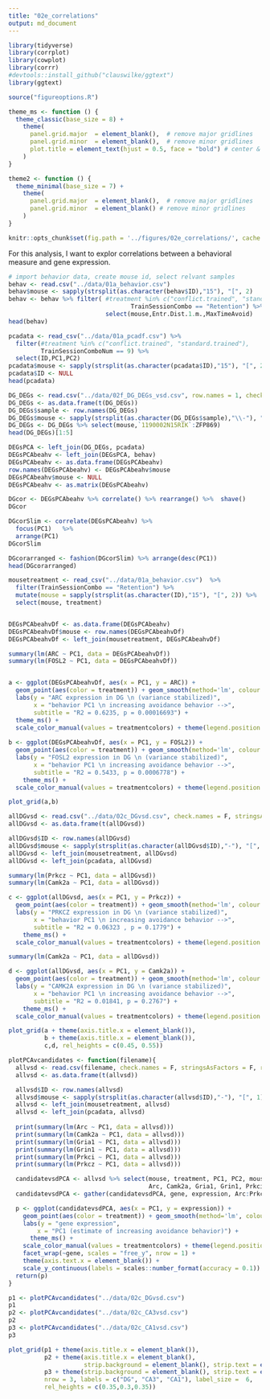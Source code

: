 ```yaml
---
title: "02e_correlations"
output: md_document
---
```


```r
library(tidyverse) 
library(corrplot)
library(cowplot)
library(corrr)
#devtools::install_github("clauswilke/ggtext")
library(ggtext)

source("figureoptions.R")

theme_ms <- function () { 
  theme_classic(base_size = 8) +
    theme(
      panel.grid.major  = element_blank(),  # remove major gridlines
      panel.grid.minor  = element_blank(),  # remove minor gridlines
      plot.title = element_text(hjust = 0.5, face = "bold") # center & bold 
    )
}

theme2 <- function () { 
  theme_minimal(base_size = 7) +
    theme(
      panel.grid.major  = element_blank(),  # remove major gridlines
      panel.grid.minor  = element_blank() # remove minor gridlines
    )
}

knitr::opts_chunk$set(fig.path = '../figures/02e_correlations/', cache = F)
```    
For this analysis, I want to explor correlations between a behavioral measure and gene expression.

```r
# import behavior data, create mouse id, select relvant samples
behav <- read.csv("../data/01a_behavior.csv") 
behav$mouse <- sapply(strsplit(as.character(behav$ID),"15"), "[", 2)
behav <- behav %>% filter( #treatment %in% c("conflict.trained", "standard.trained"),
                                  TrainSessionCombo == "Retention") %>% 
                           select(mouse,Entr.Dist.1.m.,MaxTimeAvoid) 
head(behav)
```
```r
pcadata <- read_csv("../data/01a_pcadf.csv") %>%
  filter(#treatment %in% c("conflict.trained", "standard.trained"),
         TrainSessionComboNum == 9) %>%
  select(ID,PC1,PC2) 
pcadata$mouse <- sapply(strsplit(as.character(pcadata$ID),"15"), "[", 2)
pcadata$ID <- NULL
head(pcadata)
```

```r
DG_DEGs <- read.csv("../data/02f_DG_DEGs_vsd.csv", row.names = 1, check.names = F)
DG_DEGs <- as.data.frame(t(DG_DEGs))
DG_DEGs$sample <- row.names(DG_DEGs)
DG_DEGs$mouse <- sapply(strsplit(as.character(DG_DEGs$sample),"\\-"), "[", 1)
DG_DEGs <- DG_DEGs %>% select(mouse,`1190002N15RIK`:ZFP869)
head(DG_DEGs)[1:5]
```

```r
DEGsPCA <- left_join(DG_DEGs, pcadata)
DEGsPCAbeahv <- left_join(DEGsPCA, behav)
DEGsPCAbeahv <- as.data.frame(DEGsPCAbeahv)
row.names(DEGsPCAbeahv) <- DEGsPCAbeahv$mouse
DEGsPCAbeahv$mouse <- NULL
DEGsPCAbeahv <- as.matrix(DEGsPCAbeahv)
```

```r
DGcor <- DEGsPCAbeahv %>% correlate() %>% rearrange() %>%  shave()
DGcor

DGcorSlim <- correlate(DEGsPCAbeahv) %>%  
  focus(PC1)   %>%  
  arrange(PC1)
DGcorSlim

DGcorarranged <- fashion(DGcorSlim) %>% arrange(desc(PC1))
head(DGcorarranged)
```

```r
mousetreatment <- read_csv("../data/01a_behavior.csv")  %>%
  filter(TrainSessionCombo == "Retention") %>%
  mutate(mouse = sapply(strsplit(as.character(ID),"15"), "[", 2)) %>%
  select(mouse, treatment)


DEGsPCAbeahvDf <- as.data.frame(DEGsPCAbeahv)
DEGsPCAbeahvDf$mouse <- row.names(DEGsPCAbeahvDf)
DEGsPCAbeahvDf <- left_join(mousetreatment, DEGsPCAbeahvDf)

summary(lm(ARC ~ PC1, data = DEGsPCAbeahvDf))
summary(lm(FOSL2 ~ PC1, data = DEGsPCAbeahvDf))


a <- ggplot(DEGsPCAbeahvDf, aes(x = PC1, y = ARC)) +
  geom_point(aes(color = treatment)) + geom_smooth(method='lm', colour = "darkgrey")  +
  labs(y = "ARC expression in DG \n (variance stabilized)", 
       x = "behavior PC1 \n increasing avoidance behavior -->",
       subtitle = "R2 = 0.6235, p = 0.00016693") +
  theme_ms() +
  scale_color_manual(values = treatmentcolors) + theme(legend.position = "none")
  
b <- ggplot(DEGsPCAbeahvDf, aes(x = PC1, y = FOSL2)) +
  geom_point(aes(color = treatment)) + geom_smooth(method='lm', colour = "darkgrey") +
  labs(y = "FOSL2 expression in DG \n (variance stabilized)", 
       x = "behavior PC1 \n increasing avoidance behavior -->",
       subtitle = "R2 = 0.5433, p = 0.0006778") +
    theme_ms() +
  scale_color_manual(values = treatmentcolors) + theme(legend.position = "none")

plot_grid(a,b)
```
```r

allDGvsd <- read.csv("../data/02c_DGvsd.csv", check.names = F, stringsAsFactors = F, row.names = 1)
allDGvsd <- as.data.frame(t(allDGvsd))

allDGvsd$ID <- row.names(allDGvsd)
allDGvsd$mouse <- sapply(strsplit(as.character(allDGvsd$ID),"-"), "[", 1)
allDGvsd <- left_join(mousetreatment, allDGvsd)
allDGvsd <- left_join(pcadata, allDGvsd)

summary(lm(Prkcz ~ PC1, data = allDGvsd))
summary(lm(Camk2a ~ PC1, data = allDGvsd))

c <- ggplot(allDGvsd, aes(x = PC1, y = Prkcz)) +
  geom_point(aes(color = treatment)) + geom_smooth(method='lm', colour = "darkgrey") +
  labs(y = "PRKCZ expression in DG \n (variance stabilized)", 
       x = "behavior PC1 \n increasing avoidance behavior -->",
       subtitle = "R2 = 0.06323 , p = 0.1779") +
    theme_ms() +
  scale_color_manual(values = treatmentcolors) + theme(legend.position = "none")

summary(lm(Camk2a ~ PC1, data = allDGvsd))

d <- ggplot(allDGvsd, aes(x = PC1, y = Camk2a)) +
  geom_point(aes(color = treatment)) + geom_smooth(method='lm', colour = "darkgrey") +
  labs(y = "CAMK2A expression in DG \n (variance stabilized)", 
       x = "behavior PC1 \n increasing avoidance behavior -->",
       subtitle = "R2 = 0.01841, p = 0.2767") +
    theme_ms() +
  scale_color_manual(values = treatmentcolors) + theme(legend.position = "none")

plot_grid(a + theme(axis.title.x = element_blank()),
          b + theme(axis.title.x = element_blank()),
          c,d, rel_heights = c(0.45, 0.55))
```


```r

plotPCAvcandidates <- function(filename){
  allvsd <- read.csv(filename, check.names = F, stringsAsFactors = F, row.names = 1)
  allvsd <- as.data.frame(t(allvsd))

  allvsd$ID <- row.names(allvsd)
  allvsd$mouse <- sapply(strsplit(as.character(allvsd$ID),"-"), "[", 1)
  allvsd <- left_join(mousetreatment, allvsd)
  allvsd <- left_join(pcadata, allvsd)
  
  print(summary(lm(Arc ~ PC1, data = allvsd)))
  print(summary(lm(Camk2a ~ PC1, data = allvsd)))
  print(summary(lm(Gria1 ~ PC1, data = allvsd)))
  print(summary(lm(Grin1 ~ PC1, data = allvsd)))
  print(summary(lm(Prkci ~ PC1, data = allvsd)))
  print(summary(lm(Prkcz ~ PC1, data = allvsd)))

  candidatevsdPCA <- allvsd %>% select(mouse, treatment, PC1, PC2, mouse,
                                       Arc, Camk2a, Gria1, Grin1, Prkci, Prkcz)
  candidatevsdPCA <- gather(candidatevsdPCA, gene, expression, Arc:Prkcz, factor_key=TRUE) %>% drop_na()

  p <- ggplot(candidatevsdPCA, aes(x = PC1, y = expression)) +
    geom_point(aes(color = treatment)) + geom_smooth(method='lm', colour = "darkgrey") +
    labs(y = "gene expression", 
        x = "PC1 (estimate of increasing avoidance behavior)") +
      theme_ms() +
    scale_color_manual(values = treatmentcolors) + theme(legend.position = "none") +
    facet_wrap(~gene, scales = "free_y", nrow = 1) +
    theme(axis.text.x = element_blank()) +
    scale_y_continuous(labels = scales::number_format(accuracy = 0.1))
  return(p)
}

p1 <- plotPCAvcandidates("../data/02c_DGvsd.csv")
p1
p2 <- plotPCAvcandidates("../data/02c_CA3vsd.csv")
p2
p3 <- plotPCAvcandidates("../data/02c_CA1vsd.csv")
p3

plot_grid(p1 + theme(axis.title.x = element_blank()),
          p2 + theme(axis.title.x = element_blank(),
                     strip.background = element_blank(), strip.text = element_blank()),
          p3 + theme(strip.background = element_blank(), strip.text = element_blank()), 
          nrow = 3, labels = c("DG", "CA3", "CA1"), label_size =  6,
          rel_heights = c(0.35,0.3,0.35))

```